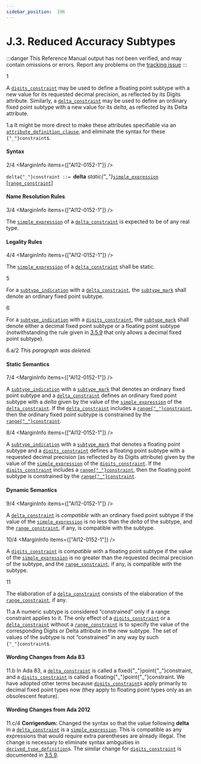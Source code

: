 ```yaml
---
sidebar_position:  196
---
```


# J.3. Reduced Accuracy Subtypes

:::danger
This Reference Manual output has not been verified,
and may contain omissions or errors.
Report any problems on the [tracking issue](https://github.com/ada-lang-io/ada-lang-io/issues/20)
:::


<MarginText>1</MarginText>
<p>A <code><a href="/docs/arm/AA-3/AA-3.5#S0050">digits_constraint</a></code> may be used to define a floating point subtype with a new value for its requested decimal precision, as reflected by its Digits attribute. Similarly, a <code><a href="/docs/arm/AA-J/AA-J.3#S0367">delta_constraint</a></code> may be used to define an ordinary fixed point subtype with a new value for its <i>delta</i>, as reflected by its Delta attribute. <br /></p>

<AnnotatedOnly>
<MarginText>1.a</MarginText>
<Admonition type="aarm" aarm="discussion">
<b></b>It might be more direct to make these attributes specifiable via an <code><a href="/docs/arm/AA-13/AA-13.3#S0349">attribute_definition_clause</a></code>, and eliminate the syntax for these <code>{"_"}constraint</code>s. <br />
</Admonition>
</AnnotatedOnly>


#### Syntax

<MarginText>2/4</MarginText>
<MarginInfo items={["AI12-0152-1"]} />

<CodeBlock>
<code>delta{"_"}constraint</code><a id="S0367"></a><code> ::= </code><b>delta</b> <i>static{"_"}</i><code><a href="/docs/arm/AA-4/AA-4.4#S0138">simple_expression</a></code> [<code><a href="/docs/arm/AA-3/AA-3.5#S0036">range_constraint</a></code>]<br />

</CodeBlock>

#### Name Resolution Rules

<MarginText>3/4</MarginText>
<MarginInfo items={["AI12-0152-1"]} />
<p>The <code><a href="/docs/arm/AA-4/AA-4.4#S0138">simple_expression</a></code> of a <code><a href="/docs/arm/AA-J/AA-J.3#S0367">delta_constraint</a></code> is expected to be of any real type. <br /></p>


#### Legality Rules

<MarginText>4/4</MarginText>
<MarginInfo items={["AI12-0152-1"]} />
<p>The <code><a href="/docs/arm/AA-4/AA-4.4#S0138">simple_expression</a></code> of a <code><a href="/docs/arm/AA-J/AA-J.3#S0367">delta_constraint</a></code> shall be static.<br /></p>

<MarginText>5</MarginText>
<p>For a <code><a href="/docs/arm/AA-3/AA-3.2#S0027">subtype_indication</a></code> with a <code><a href="/docs/arm/AA-J/AA-J.3#S0367">delta_constraint</a></code>, the <code><a href="/docs/arm/AA-3/AA-3.2#S0028">subtype_mark</a></code> shall denote an ordinary fixed point subtype.<br /></p>

<MarginText>6</MarginText>
<p>For a <code><a href="/docs/arm/AA-3/AA-3.2#S0027">subtype_indication</a></code> with a <code><a href="/docs/arm/AA-3/AA-3.5#S0050">digits_constraint</a></code>, the <code><a href="/docs/arm/AA-3/AA-3.2#S0028">subtype_mark</a></code> shall denote either a decimal fixed point subtype or a floating point subtype (notwithstanding the rule given in <a href="/docs/arm/AA-3/AA-3.5#Subclause_3.5.9">3.5.9</a> that only allows a decimal fixed point subtype). <br /></p>

<AnnotatedOnly>
<MarginText>6.a/2</MarginText>
<MarginInfo items={["AI95-00114-01"]} />
<Admonition type="aarm" aarm="note">
<i>This paragraph was deleted.</i><br />
</Admonition>
</AnnotatedOnly>


#### Static Semantics

<MarginText>7/4</MarginText>
<MarginInfo items={["AI12-0152-1"]} />
<p>A <code><a href="/docs/arm/AA-3/AA-3.2#S0027">subtype_indication</a></code> with a <code><a href="/docs/arm/AA-3/AA-3.2#S0028">subtype_mark</a></code> that denotes an ordinary fixed point subtype and a <code><a href="/docs/arm/AA-J/AA-J.3#S0367">delta_constraint</a></code> defines an ordinary fixed point subtype with a <i>delta</i> given by the value of the <code><a href="/docs/arm/AA-4/AA-4.4#S0138">simple_expression</a></code> of the <code><a href="/docs/arm/AA-J/AA-J.3#S0367">delta_constraint</a></code>. If the <code><a href="/docs/arm/AA-J/AA-J.3#S0367">delta_constraint</a></code> includes a <code><a href="/docs/arm/AA-3/AA-3.5#S0036">range{"_"}constraint</a></code>, then the ordinary fixed point subtype is constrained by the <code><a href="/docs/arm/AA-3/AA-3.5#S0036">range{"_"}constraint</a></code>.<br /></p>

<MarginText>8/4</MarginText>
<MarginInfo items={["AI12-0152-1"]} />
<p>A <code><a href="/docs/arm/AA-3/AA-3.2#S0027">subtype_indication</a></code> with a <code><a href="/docs/arm/AA-3/AA-3.2#S0028">subtype_mark</a></code> that denotes a floating point subtype and a <code><a href="/docs/arm/AA-3/AA-3.5#S0050">digits_constraint</a></code> defines a floating point subtype with a requested decimal precision (as reflected by its Digits attribute) given by the value of the <code><a href="/docs/arm/AA-4/AA-4.4#S0138">simple_expression</a></code> of the <code><a href="/docs/arm/AA-3/AA-3.5#S0050">digits_constraint</a></code>. If the <code><a href="/docs/arm/AA-3/AA-3.5#S0050">digits_constraint</a></code> includes a <code><a href="/docs/arm/AA-3/AA-3.5#S0036">range{"_"}constraint</a></code>, then the floating point subtype is constrained by the <code><a href="/docs/arm/AA-3/AA-3.5#S0036">range{"_"}constraint</a></code>. <br /></p>


#### Dynamic Semantics

<MarginText>9/4</MarginText>
<MarginInfo items={["AI12-0152-1"]} />
<p>A <code><a href="/docs/arm/AA-J/AA-J.3#S0367">delta_constraint</a></code> is <i>compatible</i> with an ordinary fixed point subtype if the value of the <code><a href="/docs/arm/AA-4/AA-4.4#S0138">simple_expression</a></code> is no less than the <i>delta</i> of the subtype, and the <code><a href="/docs/arm/AA-3/AA-3.5#S0036">range_constraint</a></code>, if any, is compatible with the subtype.<br /></p>

<MarginText>10/4</MarginText>
<MarginInfo items={["AI12-0152-1"]} />
<p>A <code><a href="/docs/arm/AA-3/AA-3.5#S0050">digits_constraint</a></code> is <i>compatible</i> with a floating point subtype if the value of the <code><a href="/docs/arm/AA-4/AA-4.4#S0138">simple_expression</a></code> is no greater than the requested decimal precision of the subtype, and the <code><a href="/docs/arm/AA-3/AA-3.5#S0036">range_constraint</a></code>, if any, is compatible with the subtype.<br /></p>

<MarginText>11</MarginText>
<p>The elaboration of a <code><a href="/docs/arm/AA-J/AA-J.3#S0367">delta_constraint</a></code> consists of the elaboration of the <code><a href="/docs/arm/AA-3/AA-3.5#S0036">range_constraint</a></code>, if any. <br /></p>

<AnnotatedOnly>
<MarginText>11.a</MarginText>
<Admonition type="aarm" aarm="reason">
<b></b>A numeric subtype is considered &ldquo;constrained&rdquo; only if a range constraint applies to it. The only effect of a <code><a href="/docs/arm/AA-3/AA-3.5#S0050">digits_constraint</a></code> or a <code><a href="/docs/arm/AA-J/AA-J.3#S0367">delta_constraint</a></code> without a <code><a href="/docs/arm/AA-3/AA-3.5#S0036">range_constraint</a></code> is to specify the value of the corresponding Digits or Delta attribute in the new subtype. The set of values of the subtype is not &ldquo;constrained&rdquo; in any way by such <code>{"_"}constraint</code>s. <br />
</Admonition>
</AnnotatedOnly>

<AnnotatedOnly>

#### Wording Changes from Ada 83

</AnnotatedOnly>
<AnnotatedOnly>
<MarginText>11.b</MarginText>
<Admonition type="aarm" aarm="note">
In Ada 83, a <code><a href="/docs/arm/AA-J/AA-J.3#S0367">delta_constraint</a></code> is called a fixed{"_"}point{"_"}constraint, and a <code><a href="/docs/arm/AA-3/AA-3.5#S0050">digits_constraint</a></code> is called a floating{"_"}point{"_"}constraint. We have adopted other terms because <code><a href="/docs/arm/AA-3/AA-3.5#S0050">digits_constraint</a></code>s apply primarily to decimal fixed point types now (they apply to floating point types only as an obsolescent feature). <br />
</Admonition>
</AnnotatedOnly>

<AnnotatedOnly>

#### Wording Changes from Ada 2012

</AnnotatedOnly>
<AnnotatedOnly>
<MarginText>11.c/4</MarginText>
<MarginInfo items={["AI12-0152-1"]} />
<Admonition type="aarm" aarm="note">
<b>Corrigendum:</b> Changed the syntax so that the value following <b>delta</b> in a <code><a href="/docs/arm/AA-J/AA-J.3#S0367">delta_constraint</a></code> is a <code><a href="/docs/arm/AA-4/AA-4.4#S0138">simple_expression</a></code>. This is compatible as any expressions that would require extra parentheses are already illegal. The change is necessary to eliminate syntax ambguities in <code><a href="/docs/arm/AA-3/AA-3.4#S0035">derived_type_definition</a></code>s. The similar change for <code><a href="/docs/arm/AA-3/AA-3.5#S0050">digits_constraint</a></code> is documented in <a href="/docs/arm/AA-3/AA-3.5#Subclause_3.5.9">3.5.9</a>. <br />
</Admonition>
</AnnotatedOnly>

